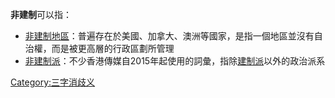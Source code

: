 {{Distinguish|反建制}}
'''非建制'''可以指：
*[[非建制地區|非建制地區]]：普遍存在於美國、加拿大、澳洲等國家，是指一個地區並沒有自治權，而是被更高層的行政區劃所管理
*[[非建制派|非建制派]]：不少香港傳媒自2015年起使用的詞彙，指除[[建制派_(香港)|建制派]]以外的政治派系
{{Disambig}}
[[Category:三字消歧义|Category:三字消歧义]]